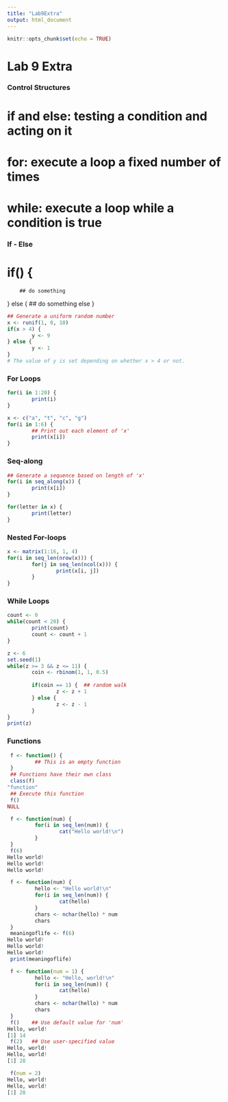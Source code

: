 ```yaml
---
title: "Lab9Extra"
output: html_document
---
```


```r
knitr::opts_chunk$set(echo = TRUE)
```
# Lab 9 Extra



### Control Structures
# if and else: testing a condition and acting on it

# for: execute a loop a fixed number of times

# while: execute a loop while a condition is true

### If - Else


# if(<condition>) {
        ## do something
} 
else {
        ## do something else
}


```r
## Generate a uniform random number
x <- runif(1, 0, 10)  
if(x > 4) {
        y <- 9
} else {
        y <- 1
}
# The value of y is set depending on whether x > 4 or not.
```


### For Loops
```r
for(i in 1:20) {
        print(i)
}
```

```r
x <- c("a", "t", "c", "g")
for(i in 1:6) {
        ## Print out each element of 'x'
        print(x[i])  
}
```
### Seq-along

```r
## Generate a sequence based on length of 'x'
for(i in seq_along(x)) {   
        print(x[i])
}
```

```r
for(letter in x) {
        print(letter)
}
```

### Nested For-loops
```r
x <- matrix(1:16, 1, 4)
for(i in seq_len(nrow(x))) {
        for(j in seq_len(ncol(x))) {
                print(x[i, j])
        }   
}
```

### While Loops
```r
count <- 0
while(count < 20) {
        print(count)
        count <- count + 1
}
```

```r
z <- 6
set.seed(1)
while(z >= 3 && z <= 11) {
        coin <- rbinom(1, 1, 0.5)
        
        if(coin == 1) {  ## random walk
                z <- z + 1
        } else {
                z <- z - 1
        } 
}
print(z)
```

### Functions
```r
 f <- function() {
         ## This is an empty function
 }
 ## Functions have their own class
 class(f)  
"function"
 ## Execute this function
 f()       
NULL
```

```r
 f <- function(num) {
         for(i in seq_len(num)) {
                 cat("Hello world!\n")
         }
 }
 f(6)
Hello world!
Hello world!
Hello world!
```

```r
 f <- function(num) {
         hello <- "Hello world!\n"
         for(i in seq_len(num)) {
                 cat(hello)
         }
         chars <- nchar(hello) * num
         chars
 }
 meaningoflife <- f(6)
Hello world!
Hello world!
Hello world!
 print(meaningoflife)
```

```r
 f <- function(num = 1) {
         hello <- "Hello, world!\n"
         for(i in seq_len(num)) {
                 cat(hello)
         }
         chars <- nchar(hello) * num
         chars
 }
 f()    ## Use default value for 'num'
Hello, world!
[1] 14
 f(2)   ## Use user-specified value
Hello, world!
Hello, world!
[1] 28
```

```r
 f(num = 2)
Hello, world!
Hello, world!
[1] 28
```

